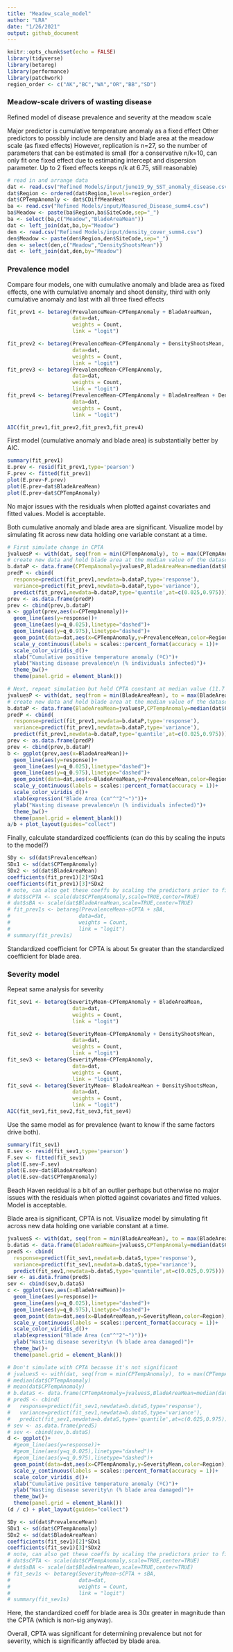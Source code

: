 ```yaml
---
title: "Meadow_scale_model"
author: "LRA"
date: "1/26/2021"
output: github_document
---
```


```r
knitr::opts_chunk$set(echo = FALSE)
library(tidyverse)
library(betareg)
library(performance)
library(patchwork)
region_order <- c("AK","BC","WA","OR","BB","SD")

```

### Meadow-scale drivers of wasting disease

Refined model of disease prevalence and severity at the meadow scale

Major predictor is cumulative temperature anomaly as a fixed effect
Other predictors to possibly include are density and blade area at the meadow scale (as fixed effects)
However, replication is n=27, so the number of parameters that can be estimated is small (for a conservative n/k=10, can only fit
one fixed effect due to estimating intercept and dispersion parameter. Up to 2 fixed effects keeps n/k at 6.75, still reasonable)

```r
# read in and arrange data
dat <- read.csv("Refined Models/input/june19_9y_SST_anomaly_disease.csv")
dat$Region <- ordered(dat$Region,levels=region_order)
dat$CPTempAnomaly <- dat$CDiffMeanHeat
ba <- read.csv("Refined Models/input/Measured_Disease_summ4.csv")
ba$Meadow <- paste(ba$Region,ba$SiteCode,sep="_")
ba <- select(ba,c("Meadow","BladeAreaMean"))
dat <- left_join(dat,ba,by="Meadow")
den <- read.csv("Refined Models/input/density_cover_summ4.csv")
den$Meadow <- paste(den$Region,den$SiteCode,sep="_")
den <- select(den,c("Meadow","DensityShootsMean"))
dat <- left_join(dat,den,by="Meadow")
```

### Prevalence model

Compare four models, one with cumulative anomaly and blade area as fixed effects, one with cumulative anomaly and shoot density,
third with only cumulative anomaly and last with all three fixed effects

```r
fit_prev1 <- betareg(PrevalenceMean~CPTempAnomaly + BladeAreaMean,
                     data=dat,
                     weights = Count,
                     link = "logit")

fit_prev2 <- betareg(PrevalenceMean~CPTempAnomaly + DensityShootsMean,
                     data=dat,
                     weights = Count,
                     link = "logit")
fit_prev3 <- betareg(PrevalenceMean~CPTempAnomaly,
                     data=dat,
                     weights = Count,
                     link = "logit")
fit_prev4 <- betareg(PrevalenceMean~CPTempAnomaly + BladeAreaMean + DensityShootsMean,
                     data=dat,
                     weights = Count,
                     link = "logit")

AIC(fit_prev1,fit_prev2,fit_prev3,fit_prev4)
```
First model (cumulative anomaly and blade area) is substantially better by AIC.

```r
summary(fit_prev1)
E.prev <- resid(fit_prev1,type='pearson')
F.prev <- fitted(fit_prev1)
plot(E.prev~F.prev)
plot(E.prev~dat$BladeAreaMean)
plot(E.prev~dat$CPTempAnomaly)
```

No major issues with the residuals when plotted against covariates and fitted values. Model is acceptable.

Both cumulative anomaly and blade area are significant. Visualize model by simulating fit across new data holding one variable constant at a time.

```r
# First simulate change in CPTA
jvaluesP <- with(dat, seq(from = min(CPTempAnomaly), to = max(CPTempAnomaly), length.out = 100))
# create new data and hold blade area at the median value of the dataset (29.1 cm2)
b.dataP <- data.frame(CPTempAnomaly=jvaluesP,BladeAreaMean=median(dat$BladeAreaMean))
predP <- cbind(
  response=predict(fit_prev1,newdata=b.dataP,type='response'),
  variance=predict(fit_prev1,newdata=b.dataP,type='variance'),
  predict(fit_prev1,newdata=b.dataP,type='quantile',at=c(0.025,0.975)))
prev <- as.data.frame(predP)
prev <- cbind(prev,b.dataP)
a <- ggplot(prev,aes(x=CPTempAnomaly))+
  geom_line(aes(y=response))+
  geom_line(aes(y=q_0.025),linetype="dashed")+
  geom_line(aes(y=q_0.975),linetype="dashed")+
  geom_point(data=dat,aes(x=CPTempAnomaly,y=PrevalenceMean,color=Region),size=2)+
  scale_y_continuous(labels = scales::percent_format(accuracy = 1))+ 
  scale_color_viridis_d()+
  xlab("Cumulative positive temperature anomaly (ºC)")+
  ylab("Wasting disease prevalence\n (% individuals infected)")+
  theme_bw()+
  theme(panel.grid = element_blank())

# Next, repeat simulation but hold CPTA constant at median value (11.7 ºC)
jvaluesP <- with(dat, seq(from = min(BladeAreaMean), to = max(BladeAreaMean), length.out = 100))
# create new data and hold blade area at the median value of the dataset (29.1 cm2)
b.dataP <- data.frame(BladeAreaMean=jvaluesP,CPTempAnomaly=median(dat$CPTempAnomaly))
predP <- cbind(
  response=predict(fit_prev1,newdata=b.dataP,type='response'),
  variance=predict(fit_prev1,newdata=b.dataP,type='variance'),
  predict(fit_prev1,newdata=b.dataP,type='quantile',at=c(0.025,0.975)))
prev <- as.data.frame(predP)
prev <- cbind(prev,b.dataP)
b <- ggplot(prev,aes(x=BladeAreaMean))+
  geom_line(aes(y=response))+
  geom_line(aes(y=q_0.025),linetype="dashed")+
  geom_line(aes(y=q_0.975),linetype="dashed")+
  geom_point(data=dat,aes(x=BladeAreaMean,y=PrevalenceMean,color=Region),size=2)+
  scale_y_continuous(labels = scales::percent_format(accuracy = 1))+ 
  scale_color_viridis_d()+
  xlab(expression("Blade Area (cm"^"2"~")"))+
  ylab("Wasting disease prevalence\n (% individuals infected)")+
  theme_bw()+
  theme(panel.grid = element_blank())
a/b + plot_layout(guides="collect")
```

Finally, calculate standardized coefficients (can do this by scaling the inputs to the model?)
```r
SDy <- sd(dat$PrevalenceMean)
SDx1 <- sd(dat$CPTempAnomaly)
SDx2 <- sd(dat$BladeAreaMean)
coefficients(fit_prev1)[2]*SDx1
coefficients(fit_prev1)[3]*SDx2
# note, can also get these coeffs by scaling the predictors prior to fitting the model
# dat$sCPTA <- scale(dat$CPTempAnomaly,scale=TRUE,center=TRUE)
# dat$sBA <- scale(dat$BladeAreaMean,scale=TRUE,center=TRUE)
# fit_prev1s <- betareg(PrevalenceMean~sCPTA + sBA,
#                      data=dat,
#                      weights = Count,
#                      link = "logit")
# summary(fit_prev1s)
```
Standardized coefficient for CPTA is about 5x greater than the standardized coefficient for blade area.

### Severity model

Repeat same analysis for severity

```r
fit_sev1 <- betareg(SeverityMean~CPTempAnomaly + BladeAreaMean,
                     data=dat,
                     weights = Count,
                     link = "logit")

fit_sev2 <- betareg(SeverityMean~CPTempAnomaly + DensityShootsMean,
                     data=dat,
                     weights = Count,
                     link = "logit")
fit_sev3 <- betareg(SeverityMean~CPTempAnomaly,
                     data=dat,
                     weights = Count,
                     link = "logit")
fit_sev4 <- betareg(SeverityMean~ BladeAreaMean + DensityShootsMean,
                     data=dat,
                     weights = Count,
                     link = "logit")
AIC(fit_sev1,fit_sev2,fit_sev3,fit_sev4)
```
Use the same model as for prevalence (want to know if the same factors drive both).

```r
summary(fit_sev1)
E.sev <- resid(fit_sev1,type='pearson')
F.sev <- fitted(fit_sev1)
plot(E.sev~F.sev)
plot(E.sev~dat$BladeAreaMean)
plot(E.sev~dat$CPTempAnomaly)
```

Beach Haven residual is a bit of an outlier perhaps but otherwise no major issues with the residuals when plotted against covariates and fitted values. Model is acceptable.

Blade area is significant, CPTA is not. Visualize model by simulating fit across new data holding one variable constant at a time.

```r
jvaluesS <- with(dat, seq(from = min(BladeAreaMean), to = max(BladeAreaMean), length.out = 100))
b.dataS <- data.frame(BladeAreaMean=jvaluesS,CPTempAnomaly=median(dat$CPTempAnomaly),Region="BC")
predS <- cbind(
  response=predict(fit_sev1,newdata=b.dataS,type='response'),
  variance=predict(fit_sev1,newdata=b.dataS,type='variance'),
  predict(fit_sev1,newdata=b.dataS,type='quantile',at=c(0.025,0.975)))
sev <- as.data.frame(predS)
sev <- cbind(sev,b.dataS)
c <- ggplot(sev,aes(x=BladeAreaMean))+
  geom_line(aes(y=response))+
  geom_line(aes(y=q_0.025),linetype="dashed")+
  geom_line(aes(y=q_0.975),linetype="dashed")+
  geom_point(data=dat,aes(x=BladeAreaMean,y=SeverityMean,color=Region),size=2)+
  scale_y_continuous(labels = scales::percent_format(accuracy = 1))+ 
  scale_color_viridis_d()+
  xlab(expression("Blade Area (cm"^"2"~")"))+
  ylab("Wasting disease severity\n (% blade area damaged)")+
  theme_bw()+
  theme(panel.grid = element_blank())

# Don't simulate with CPTA because it's not significant
# jvaluesS <- with(dat, seq(from = min(CPTempAnomaly), to = max(CPTempAnomaly), length.out = 100))
# median(dat$CPTempAnomaly)
# mean(dat$CPTempAnomaly)
# b.dataS <- data.frame(CPTempAnomaly=jvaluesS,BladeAreaMean=median(dat$BladeAreaMean),Region="BC")
# predS <- cbind(
#   response=predict(fit_sev1,newdata=b.dataS,type='response'),
#   variance=predict(fit_sev1,newdata=b.dataS,type='variance'),
#   predict(fit_sev1,newdata=b.dataS,type='quantile',at=c(0.025,0.975)))
# sev <- as.data.frame(predS)
# sev <- cbind(sev,b.dataS)
d <- ggplot()+
  #geom_line(aes(y=response))+
  #geom_line(aes(y=q_0.025),linetype="dashed")+
  #geom_line(aes(y=q_0.975),linetype="dashed")+
  geom_point(data=dat,aes(x=CPTempAnomaly,y=SeverityMean,color=Region),size=2)+
  scale_y_continuous(labels = scales::percent_format(accuracy = 1))+ 
  scale_color_viridis_d()+
  xlab("Cumulative positive temperature anomaly (ºC)")+
  ylab("Wasting disease severity\n (% blade area damaged)")+
  theme_bw()+
  theme(panel.grid = element_blank())
(d / c) + plot_layout(guides="collect")
```


```r
SDy <- sd(dat$PrevalenceMean)
SDx1 <- sd(dat$CPTempAnomaly)
SDx2 <- sd(dat$BladeAreaMean)
coefficients(fit_sev1)[2]*SDx1
coefficients(fit_sev1)[3]*SDx2
# note, can also get these coeffs by scaling the predictors prior to fitting the model
# dat$sCPTA <- scale(dat$CPTempAnomaly,scale=TRUE,center=TRUE)
# dat$sBA <- scale(dat$BladeAreaMean,scale=TRUE,center=TRUE)
# fit_sev1s <- betareg(SeverityMean~sCPTA + sBA,
#                      data=dat,
#                      weights = Count,
#                      link = "logit")
# summary(fit_sev1s)
```

Here, the standardized coeff for blade area is 30x greater in magnitude than the CPTA (which is non-sig anyway).

Overall, CPTA was significant for determining prevalence but not for severity, which is significantly affected by blade area.